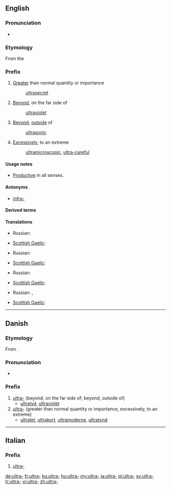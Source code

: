 {{also|ultra|ultrà}}
==English==

===Pronunciation===
* {{IPA|/ˈaltrə/}}

===Etymology===
From the {{etyl|la}} {{term|ultra||lang=la|beyond}}

===Prefix===
{{en-prefix}}

# [[greater|Greater]] than normal quantity or importance
#: [[ultrasecret]]
# [[beyond|Beyond]], on the far side of
#: [[ultraviolet]]
# [[beyond|Beyond]], [[outside]] of
#: [[ultrasonic]]
# [[excessively|Excessively]], to an extreme
#: [[ultramicroscopic]], [[ultra-careful]]

====Usage notes====
* [[productive|Productive]] in all senses.

====Antonyms====
* [[infra-]]

====Derived terms====
{{prefixsee|en}}

====Translations====
{{trans-top|greater than normal quantity or importance}}
* Russian: {{t|ru|сверх-|tr=sverx-|sc=Cyrl}}
{{trans-mid}}
* [[Scottish Gaelic]]: {{t-|gd|os-|xs=Scottish Gaelic}}
{{trans-bottom}}

{{trans-top|beyond, on the far side of}}
* Russian: {{t|ru|ультра-|tr=ul’tra-|sc=Cyrl}}
{{trans-mid}}
* [[Scottish Gaelic]]: {{t-|gd|os-|xs=Scottish Gaelic}}
{{trans-bottom}}

{{trans-top|beyond, outside of}}
* Russian: {{t|ru|сверх-|tr=sverx-|sc=Cyrl}}
{{trans-mid}}
* [[Scottish Gaelic]]: {{t-|gd|os-|xs=Scottish Gaelic}}
{{trans-bottom}}

{{trans-top|excessively, to an extreme}}
* Russian: {{t|ru|ультра-|tr=ul’tra-|sc=Cyrl}}, {{t|ru|сверх-|tr=sverx-|sc=Cyrl}}
{{trans-mid}}
* [[Scottish Gaelic]]: {{t-|gd|os-|xs=Scottish Gaelic}}
{{trans-bottom}}

----

==Danish==

===Etymology===
From {{etyl|la|da}} {{term|ultra||beyond|lang=la}}.

===Pronunciation===
* {{IPA|/ultra-/|[ˈultˢʁ̥ɑˈ-]|[ˈultˢʁ̥ɑˌ-]|lang=da}}

===Prefix===
{{infl|da|prefix}}

# [[ultra#English|ultra-]] (beyond, on the far side of; beyond, outside of)
#* [[ultralyd]], [[ultraviolet]]
# [[ultra#English|ultra-]] (greater than normal quantity or importance, excessively, to an extreme)
#* [[ultralet]], [[ultrakort]], [[ultramoderne]], [[ultratynd]]

----

==Italian==

===Prefix===
{{infl|it|prefix}}

# [[#English|ultra-]]

[[de:ultra-]]
[[fr:ultra-]]
[[ku:ultra-]]
[[hu:ultra-]]
[[my:ultra-]]
[[ja:ultra-]]
[[pl:ultra-]]
[[sv:ultra-]]
[[tr:ultra-]]
[[vi:ultra-]]
[[zh:ultra-]]